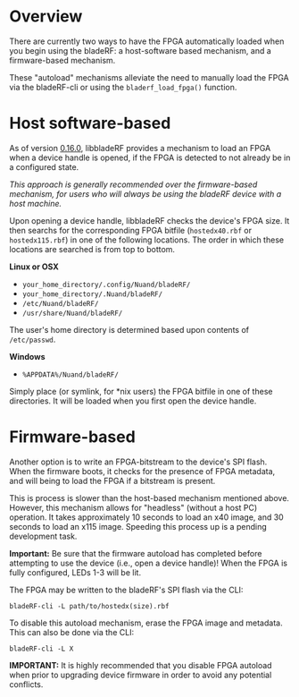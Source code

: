 = Overview = 
There are currently two ways to have the FPGA automatically loaded when you begin using the bladeRF: a host-software based mechanism, and a firmware-based mechanism.

These "autoload" mechanisms alleviate the need to manually load the FPGA via the bladeRF-cli or using the <code>bladerf_load_fpga()</code> function.

= Host software-based =
As of version [https://github.com/Nuand/bladeRF/commit/14f515e4674674fb818172cde5feb9733cfaedcc 0.16.0], libbladeRF provides a mechanism to load an FPGA when a device handle is opened, if the FPGA is detected to not already be in a configured state.

<i>This approach is generally recommended over the firmware-based mechanism, for users who will always be using the bladeRF device with a host machine.</i>

Upon opening a device handle, libbladeRF checks the device's FPGA size.  It then searchs for the corresponding FPGA bitfile (<code>hostedx40.rbf</code> or <code>hostedx115.rbf</code>) in one of the following locations. The order in which these locations are searched is from top to bottom.

<b>Linux or OSX</b>
* <code>your_home_directory/.config/Nuand/bladeRF/</code>
* <code>your_home_directory/.Nuand/bladeRF/</code>
* <code>/etc/Nuand/bladeRF/</code>
* <code>/usr/share/Nuand/bladeRF/</code>

The user's home directory is determined based upon contents of <code>/etc/passwd</code>.

<b>Windows</b>
* <code>%APPDATA%/Nuand/bladeRF/</code>

Simply place (or symlink, for *nix users) the FPGA bitfile in one of these directories. It will be loaded when you first open the device handle.

= Firmware-based =

Another option is to write an FPGA-bitstream to the device's SPI flash.  When the firmware boots, it checks for the presence of FPGA metadata, and will being to load the FPGA if a bitstream is present. 

This is process is slower than the host-based mechanism mentioned above. However, this mechanism allows for "headless" (without a host PC) operation. It takes approximately 10 seconds to load an x40 image, and 30 seconds to load an x115 image.  Speeding this process up is a pending development task.

<b>Important:</b> Be sure that the firmware autoload has completed before attempting to use the device (i.e., open a device handle)! When the FPGA is fully configured, LEDs 1-3 will be lit.

The FPGA may be written to the bladeRF's SPI flash via the CLI:
<pre>bladeRF-cli -L path/to/hostedx(size).rbf</pre>

To disable this autoload mechanism, erase the FPGA image and metadata. This can also be done via the CLI:
<pre>bladeRF-cli -L X</pre>

<b>IMPORTANT:</b> It is highly recommended that you disable FPGA autoload when prior to upgrading device firmware in order to avoid any potential conflicts.
